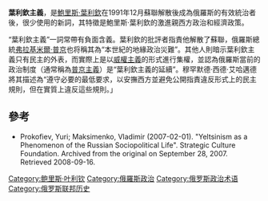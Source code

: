 {{Refimprove|time=2020-11-12T09:24:58+00:00}}
'''葉利欽主義'''，是[[鮑里斯·葉利欽|鮑里斯·葉利欽]]在1991年12月蘇聯解散後成為俄羅斯的有效統治者後，很少使用的新詞，其特徵是鮑里斯·葉利欽的激進親西方政治和經濟政策。

“葉利欽主義”一詞常帶有負面含義。葉利欽的批評者指責他解散了蘇聯，俄羅斯總統[[弗拉基米爾·普京|弗拉基米爾·普京]]也将稱其為“本世紀的地緣政治災難”。其他人{{Who}}則暗示葉利欽主義只有民主的外表，而實際上是以[[威權主義|威權主義]]的形式進行集權，並認為俄羅斯當前的政治制度（通常稱為[[普京主義|普京主義]]）是“葉利欽主義的延續”。穆罕默德·西德·艾哈邁德將其{{Which}}描述為“遵守必要的最低要求，以安撫西方並避免公開指責違反形式上的民主規則，但在實質上違反這些規則。」

== 參考 ==
*Prokofiev, Yuri; Maksimenko, Vladimir (2007-02-01). "Yeltsinism as a Phenomenon of the Russian Sociopolitical Life". Strategic Culture Foundation. Archived from the original on September 28, 2007. Retrieved 2008-09-16.

{{politic-stub}}

[[Category:鲍里斯·叶利钦|Category:鲍里斯·叶利钦]]
[[Category:俄羅斯政治|Category:俄羅斯政治]]
[[Category:俄罗斯政治术语|Category:俄罗斯政治术语]]
[[Category:俄罗斯联邦历史|Category:俄罗斯联邦历史]]